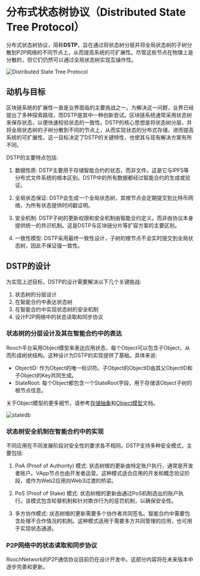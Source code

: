 # 分布式状态树协议（Distributed State Tree Protocol）


分布式状态树协议，简称**DSTP**，旨在通过将状态树分层并将全局状态树的子树分散到P2P网络的不同节点上，从而提高系统的可扩展性。尽管这些节点在物理上是分散的，但它们仍然可以通过全局状态树实现互操作性。

![Distributed State Tree Protocol](/blog/bitcoin-application-layer/dstp.jpg)

## 动机与目标

区块链系统的扩展性一直是业界面临的主要挑战之一。为解决这一问题，业界已经提出了多种探索路径，而DSTP是其中一种创新尝试。区块链系统通常采用状态树来保存状态，以便快速校验状态的一致性。DSTP的核心思想是将状态树分层，并将全局状态树的子树分散到不同的节点上，从而实现状态的分布式存储，进而提高系统的可扩展性。这一目标决定了DSTP的关键特性，也使其与现有解决方案有所不同。

DSTP的主要特点包括:

1. 数据性质: DSTP主要用于存储智能合约的状态，而非文件。这是它与IPFS等分布式文件系统的根本区别。DSTP中的所有数据都经过智能合约的生成或验证。

2. 全局状态保证: DSTP会生成一个全局状态树，其根节点会定期提交到比特币网络，为所有状态提供时间戳证明。

3. 安全机制: DSTP子树的更新权限和安全机制由智能合约定义，而非由协议本身提供统一的共识机制。这是DSTP与区块链分片等扩容方案的主要区别。

4. 一致性模型: DSTP采用最终一致性设计，子树的根节点不会实时提交到全局状态树，因此不保证强一致性。

## DSTP的设计

为实现上述目标，DSTP的设计需要解决以下几个关键挑战:

1. 状态树的分层设计
2. 在智能合约中表达状态树
3. 在智能合约中实现状态树的安全机制
4. 设计P2P网络中的状态读取和同步协议

### 状态树的分层设计及其在智能合约中的表达

Rooch平台采用Object模型来表达应用状态，每个Object可以包含子Object，从而形成树状结构。这种设计为DSTP的实现提供了基础。具体来说:

* ObjectID: 作为Object的唯一标识符。子Object的ObjectID由其父ObjectID和子Object的Key共同生成。
* StateRoot: 每个Object都包含一个StateRoot字段，用于存储该Object子树的根节点信息。

关于Object模型的更多细节，请参考[存储抽象](/learn/core-concepts/objects/storage-abstraction)和[Object模型](/learn/core-concepts/objects/object)文档。

![statedb](/docs/rooch-design-statedb.svg)

### 状态树安全机制在智能合约中的实现

不同应用在不同发展阶段对安全性的要求各不相同。DSTP支持多种安全模式，主要包括:

1. PoA (Proof of Authority) 模式: 状态树根的更新由特定账户执行，通常是开发者账户。VApp节点也由开发者运营。这种模式适合应用的开发和概念验证阶段，或作为Web2应用向Web3过渡的桥梁。

2. PoS (Proof of Stake) 模式: 状态树根的更新由通过PoS机制选出的账户执行。该模式包含轮替机制和针对欺诈行为的惩罚机制，以确保安全性。

3. 多方协作模式: 状态树根的更新需要多个协作者共同签名。智能合约中需要包含处理不合作情况的机制。这种模式适用于需要多方共同管理的应用，也可用于实现状态通道。

### P2P网络中的状态读取和同步协议

<Callout>
RoochNetwork的P2P通信协议目前仍在设计开发中。这部分内容将在未来版本中逐步完善和更新。
</Callout>
